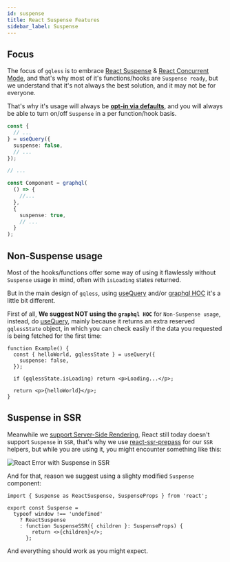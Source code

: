 ```yaml
---
id: suspense
title: React Suspense Features
sidebar_label: Suspense
---
```


## Focus

The focus of `gqless` is to embrace [React Suspense](https://reactjs.org/docs/concurrent-mode-suspense.html) & [React Concurrent Mode](https://reactjs.org/docs/concurrent-mode-intro.html), and that's why most of it's functions/hooks are `Suspense ready`, but we understand that it's not always the best solution, and it may not be for everyone.

That's why it's usage will always be [**opt-in via defaults**](/react/config#defaults), and you will always be able to turn on/off `Suspense` in a per function/hook basis.

```ts
const {
  // ...
} = useQuery({
  suspense: false,
  // ...
});

// ...

const Component = graphql(
  () => {
    //...
  },
  {
    suspense: true,
    // ...
  }
);
```

## Non-Suspense usage

Most of the hooks/functions offer some way of using it flawlessly without `Suspense` usage in mind, often with `isLoading` states returned.

But in the main design of `gqless`, using [useQuery](/react/query#usequery) and/or [graphql HOC](/react/query#graphql-hoc) it's a little bit different.

First of all, **We suggest NOT using the `graphql HOC`** for `Non-Suspense usage`, instead, do [useQuery](/react/query#usequery), mainly because it returns an extra reserved `gqlessState` object, in which you can check easily if the data you requested is being fetched for the first time:

```tsx
function Example() {
  const { helloWorld, gqlessState } = useQuery({
    suspense: false,
  });

  if (gqlessState.isLoading) return <p>Loading...</p>;

  return <p>{helloWorld}</p>;
}
```

## Suspense in SSR

Meanwhile we [support Server-Side Rendering](/react/ssr), React still today doesn't support `Suspense` in `SSR`, that's why we use [react-ssr-prepass](https://github.com/FormidableLabs/react-ssr-prepass) for our `SSR` helpers, but while you are using it, you might encounter something like this:

![React Error with Suspense in SSR](/img/suspense-ssr.png)

And for that, reason we suggest using a slighty modified `Suspense` component:

```tsx
import { Suspense as ReactSuspense, SuspenseProps } from 'react';

export const Suspense =
  typeof window !== 'undefined'
    ? ReactSuspense
    : function SuspenseSSR({ children }: SuspenseProps) {
        return <>{children}</>;
      };
```

And everything should work as you might expect.
